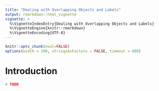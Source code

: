```yaml
---
title: "Dealing with Overlapping Objects and Labels"
output: rmarkdown::html_vignette
vignette: >
  %\VignetteIndexEntry{Dealing with Overlapping Objects and Labels}
  %\VignetteEngine{knitr::rmarkdown}
  %\VignetteEncoding{UTF-8}
---
```


```r
knitr::opts_chunk(eval=FALSE)
options(width = 100, stringsAsFactors = FALSE, timeout = 600)
```

# Introduction

```r
# TODO
```


